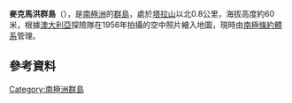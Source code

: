 {{coord|67|38|40|S|45|58|30|E|type:landmark|display=title}}

'''麥克馬洪群島'''（{{lang-en|McMahon Islands}}），是[[南極洲|南極洲]]的[[群島|群島]]，處於[[塔拉山_(恩德比地)|塔拉山]]以北0.8公里，海拔高度約60米，根據[[澳大利亞|澳大利亞]]探險隊在1956年拍攝的空中照片繪入地圖，現時由[[南極條約體系|南極條約體系]]管理。

==參考資料==
{{usgs-gazetteer}}

{{Antarctica-geo-stub}}
[[Category:南極洲群島|Category:南極洲群島]]